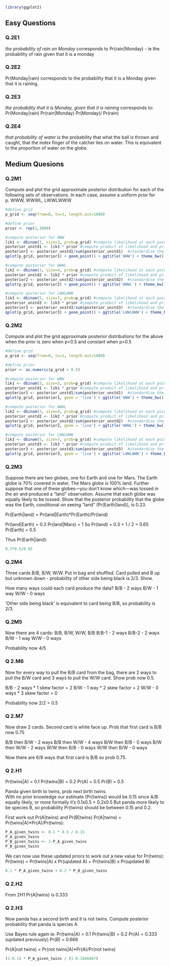 
```r
library(ggplot2)
```

## Easy Questions

### Q.2E1
_the probability of rain on Monday_ corresponds to Pr(rain|Monday) - ie the probability of rain given that it is a monday

### Q.2E2
Pr(Monday|rain) corresponds to the probability that it is a Monday given that it is raining.

### Q.2E3
_the probability that it is Monday, given that it is raining_ corresponds to:
Pr(Monday|rain)
Pr(rain|Monday) Pr(Monday)/ Pr(rain)

### Q.2E4
_that probability of water_ is the probability that what the ball is thrown and caught, that the index finger of the catcher lies on water.  This is equivalent to the proportion of water on the globe.

## Medium Quesions

### Q.2M1
Compute and plot the grid approximate posterior distribution for each of the following sets of observations. In each case, assume a uniform prior for p. WWW, WWWL, LWWLWWW

```r
#define grid
p_grid <- seq(from=0, to=1, length.out=1000)

#define prior
prior <- rep(1,1000)

#compute posterior for WWW
lik1 <- dbinom(3, size=3, prob=p_grid) #compute likelihood at each point in grid - ie 3/3 water
posterior_unstd1 <- lik1 * prior #compute product of likelihood and prior
posterior1 <- posterior_unstd1/sum(posterior_unstd1)  #standardise the posterior so it sums to 1
qplot(p_grid, posterior1) + geom_point() + ggtitle('WWW') + theme_bw()

#compute posterior for WWWL
lik2 <- dbinom(3, size=4, prob=p_grid) #compute likelihood at each point in grid - ie 3/4 water
posterior_unstd2 <- lik2 * prior #compute product of likelihood and prior
posterior2 <- posterior_unstd2/sum(posterior_unstd2)  #standardise the posterior so it sums to 1
qplot(p_grid, posterior2) + geom_point() + ggtitle('WWWL') + theme_bw()

#compute posterior for LWWLWWW
lik3 <- dbinom(5, size=7, prob=p_grid) #compute likelihood at each point in grid - ie 5/7 water
posterior_unstd3 <- lik3 * prior #compute product of likelihood and prior
posterior3 <- posterior_unstd3/sum(posterior_unstd3)  #standardise the posterior so it sums to 1
qplot(p_grid, posterior3) + geom_point() + ggtitle('LWWLWWW') + theme_bw()

```

### Q.2M2
Compute and plot the grid approximate posterior distributions for the above when the prior is zero when p<0.5 and constant when p>0.5

```r
#define grid
p_grid <- seq(from=0, to=1, length.out=1000)

#define prior
prior <- as.numeric(p_grid > 0.5)

#compute posterior for WWW
lik1 <- dbinom(3, size=3, prob=p_grid) #compute likelihood at each point in grid - ie 3/3 water
posterior_unstd1 <- lik1 * prior #compute product of likelihood and prior
posterior1 <- posterior_unstd1/sum(posterior_unstd1)  #standardise the posterior so it sums to 1
qplot(p_grid, posterior1, geom = 'line') + ggtitle('WWW') + theme_bw()

#compute posterior for WWWL
lik2 <- dbinom(3, size=4, prob=p_grid) #compute likelihood at each point in grid - ie 3/4 water
posterior_unstd2 <- lik2 * prior #compute product of likelihood and prior
posterior2 <- posterior_unstd2/sum(posterior_unstd2)  #standardise the posterior so it sums to 1
qplot(p_grid, posterior2, geom = 'line') + ggtitle('WWWL') + theme_bw()

#compute posterior for LWWLWWW
lik3 <- dbinom(5, size=7, prob=p_grid) #compute likelihood at each point in grid - ie 5/7 water
posterior_unstd3 <- lik3 * prior #compute product of likelihood and prior
posterior3 <- posterior_unstd3/sum(posterior_unstd3)  #standardise the posterior so it sums to 1
qplot(p_grid, posterior3, geom = 'line') + ggtitle('LWWLWWW') + theme_bw()


```

### Q.2M3
Suppose there are two globes, one for Earth and one for Mars. The Earth globe is 70% covered in water. The Mars globe is 100% land. Further suppose that one of these globes—you don't know which—was tossed in the air and produced a “land” observation. Assume that each globe was equally likely to be tossed. Show that the posterior probability that the globe was the Earth, conditional on seeing “land” (Pr(Earth|land)), is 0.23.

Pr(Earth|land) = Pr(land|Earth)*Pr(Earth)/Pr(land)

Pr(land|Earth) = 0.3
Pr(land|Mars) = 1
So Pr(land) = 0.3 + 1 / 2 = 0.65
Pr(Earth) = 0.5

Thus Pr(Earth|land): 
```r
0.3*0.5/0.65
```

### Q.2M4
Three cards B/B, B/W, W/W.  Put in bag and shuffled.  Card pulled and B up but unknown down - probability of other side being black is 2/3.  Show.

How many ways could each card produce the data?
B/B - 2 ways
B/W - 1 way
W/W - 0 ways

'Other side being black' is equivalent to card being B/B, so probability is 2/3.

### Q.2M5
Now there are 4 cards: B/B, B/W, W/W, B/B
B/B-1 - 2 ways
B/B-2 - 2 ways
B/W - 1 way
W/W - 0 ways

Probability now 4/5

### Q 2.M6
Now for every way to pull the B/B card from the bag, there are 2 ways to pull the B/W card and 3 ways to pull the W/W card.  Show prob now 0.5.

B/B - 2 ways * 1 skew factor = 2
B/W - 1 way * 2 skew factor = 2
W/W - 0 ways * 3 skew factor = 0

Probability now 2/2 = 0.5

### Q 2.M7
Now draw 2 cards.  Second card is white face up.  Prob that first card is B/B now 0.75

B/B then B/W - 2 ways
B/B then W/W - 4 ways
B/W then B/B - 0 ways
B/W then W/W - 2 ways
W/W then B/B - 0 ways
W/W then B/W - 0 ways

Now there are 6/8 ways that first card is B/B so prob 0.75.

### Q 2.H1
Pr(twins|A) = 0.1
Pr(twins|B) = 0.2
Pr(A) = 0.5
Pr(B) = 0.5


Panda given birth to twins, prob next birth twins.  
With no prior knowledge our estimate (Pr(twins)) would be 0.15 since A/B equally likely, or more formally it's 0.1x0.5 + 0.2x0.5
But panda more likely to be species B, so probability Pr(twins) should be between 0.15 and 0.2.

First work out Pr(A|twins) and Pr(B|twins)
Pr(A|twins) = Pr(twins|A)*Pr(A)/Pr(twins):
```r
P_A_given_twins <- 0.1 * 0.5 / 0.15
P_A_given_twins
P_B_given_twins <- 1-P_A_given_twins
P_B_given_twins
```
We can now use these updated priors to work out a new value for Pr(twins):
Pr(twins) = Pr(twins|A) x Pr(updated A) + Pr(twins|B) x Pr(updated B)

```r
0.1 * P_A_given_twins + 0.2 * P_B_given_twins
```

### Q 2.H2
From 2H1 Pr(A|twins) is 0.333

### Q 2.H3
Now panda has a second birth and it is not twins.  Compute posterior probability that panda is species A

Use Bayes rule again ie:
Pr(twins|A) = 0.1
Pr(twins|B) = 0.2
Pr(A) = 0.333 (updated previously)
Pr(B) = 0.666

Pr(A|not twins) = Pr(not twins|A)*Pr(A)/Pr(not twins)
```r
(1-0.1) * P_A_given_twins / (1-0.1666667)
```





